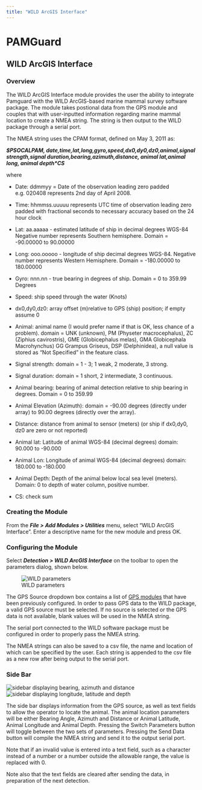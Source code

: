 ```yaml
---
title: "WILD ArcGIS Interface"
---
```

PAMGuard
========

WILD ArcGIS Interface
---------------------

### Overview

The WILD ArcGIS Interface module provides the user the ability to integrate Pamguard with the WILD ArcGIS-based marine mammal survey software package. The module takes postional data from the GPS module and couples that with user-inputted information regarding marine mammal location to create a NMEA string. The string is then output to the WILD package through a serial port.

The NMEA string uses the CPAM format, defined on May 3, 2011 as:

_**$PSOCALPAM, date,time,lat,long,gyro,speed,dx0,dy0,dz0,animal,signal strength,signal duration,bearing,azimuth,distance, animal lat,animal long, animal depth\*CS**_

where

*   Date: ddmmyy = Date of the observation leading zero padded e.g. 020408 represents 2nd day of April 2008.
    
*   Time: hhmmss.uuuuu represents UTC time of observation leading zero padded with fractional seconds to necessary accuracy based on the 24 hour clock
    
*   Lat: aa.aaaaa - estimated latitude of ship in decimal degrees WGS-84 Negative number represents Southern hemisphere. Domain = -90.00000 to 90.00000
    
*   Long: ooo.ooooo - longitude of ship decimal degrees WGS-84. Negative number represents Western Hemisphere. Domain = -180.00000 to 180.00000
    
*   Gyro: nnn.nn - true bearing in degrees of ship. Domain = 0 to 359.99 Degrees
    
*   Speed: ship speed through the water (Knots)
    
*   dx0,dy0,dz0: array offset (m)relative to GPS (ship) position; if empty assume 0
    
*   Animal: animal name (I would prefer name if that is OK, less chance of a problem). domain = UNK (unknown), PM (Physeter macrocephalus), ZC (Ziphius cavirostris), GME (Globicephalus melas), GMA Globicephala Macrohynchus) GG Grampus Griseus, DSP (Delphinidea), a null value is stored as "Not Specified" in the feature class.
    
*   Signal strength: domain = 1 - 3; 1 weak, 2 moderate, 3 strong.
    
*   Signal duration: domain = 1 short, 2 intermediate, 3 continuous.
    
*   Animal bearing: bearing of animal detection relative to ship bearing in degrees. Domain = 0 to 359.99
    
*   Animal Elevation (Azimuth): domain = -90.00 degrees (directly under array) to 90.00 degrees (directly over the array).
    
*   Distance: distance from animal to sensor (meters) (or ship if dx0,dy0, dz0 are zero or not reported)
    
*   Animal lat: Latitude of animal WGS-84 (decimal degrees) domain: 90.000 to -90.000
    
*   Animal Lon: Longitude of animal WGS-84 (decimal degrees) domain: 180.000 to -180.000
    
*   Animal Depth: Depth of the animal below local sea level (meters). Domain: 0 to depth of water column, positive number.
    
*   CS: check sum
    

### Creating the Module

From the **_File > Add Modules > Utilities_** menu, select "WILD ArcGIS Interface". Enter a descriptive name for the new module and press OK.

### Configuring the Module

Select **_Detection > WILD ArcGIS Interface_** on the toolbar to open the parameters dialog, shown below.

![WILD parameters](images/parameters.png)

The GPS Source dropdown box contains a list of [GPS modules](../../../mapping/NMEA/docs/ConfiguringGPS.html "GPS Modules") that have been previously configured. In order to pass GPS data to the WILD package, a valid GPS source must be selected. If no source is selected or the GPS data is not available, blank values will be used in the NMEA string.

The serial port connected to the WILD software package must be configured in order to properly pass the NMEA string.

The NMEA strings can also be saved to a csv file, the name and location of which can be specified by the user. Each string is appended to the csv file as a new row after being output to the serial port.

### Side Bar

![sidebar displaying bearing, azimuth and distance](images/sidebar_bearing-angle-distance.png) ![sidebar displaying longitude, latitude and depth](images/sidebar_lat-long-depth.png)

The side bar displays information from the GPS source, as well as text fields to allow the operator to locate the animal. The animal location parameters will be either Bearing Angle, Azimuth and Distance or Animal Latitude, Animal Longitude and Animal Depth. Pressing the Switch Parameters button will toggle between the two sets of parameters. Pressing the Send Data button will compile the NMEA string and send it to the output serial port.

Note that if an invalid value is entered into a text field, such as a character instead of a number or a number outside the allowable range, the value is replaced with 0.

Note also that the text fields are cleared after sending the data, in preparation of the next detection.